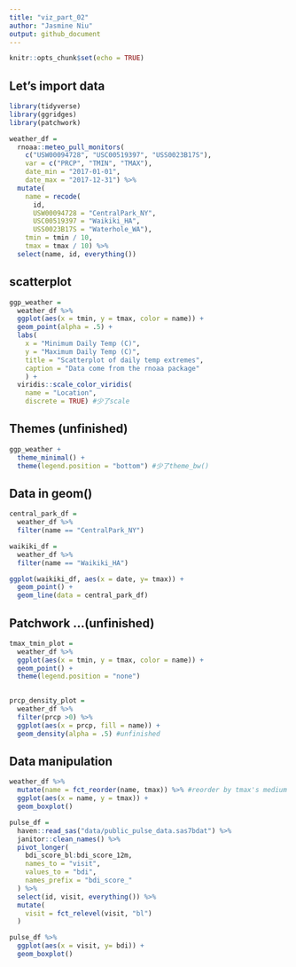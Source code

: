 ```yaml
---
title: "viz_part_02"
author: "Jasmine Niu"
output: github_document
---
```


```r
knitr::opts_chunk$set(echo = TRUE)
```

## Let's import data

```r
library(tidyverse)
library(ggridges)
library(patchwork)
```



```r
weather_df = 
  rnoaa::meteo_pull_monitors(
    c("USW00094728", "USC00519397", "USS0023B17S"),
    var = c("PRCP", "TMIN", "TMAX"), 
    date_min = "2017-01-01",
    date_max = "2017-12-31") %>%
  mutate(
    name = recode(
      id, 
      USW00094728 = "CentralPark_NY", 
      USC00519397 = "Waikiki_HA",
      USS0023B17S = "Waterhole_WA"),
    tmin = tmin / 10,
    tmax = tmax / 10) %>%
  select(name, id, everything())
```


## scatterplot

```r
ggp_weather = 
  weather_df %>% 
  ggplot(aes(x = tmin, y = tmax, color = name)) +
  geom_point(alpha = .5) +
  labs(
    x = "Minimum Daily Temp (C)",
    y = "Maximum Daily Temp (C)",
    title = "Scatterplot of daily temp extremes",
    caption = "Data come from the rnoaa package"
    ) +
  viridis::scale_color_viridis(
    name = "Location",
    discrete = TRUE) #少了scale
```

## Themes (unfinished)

```r
ggp_weather +
  theme_minimal() +
  theme(legend.position = "bottom") #少了theme_bw()
```

## Data in geom()

```r
central_park_df =
  weather_df %>% 
  filter(name == "CentralPark_NY")

waikiki_df =
  weather_df %>% 
  filter(name == "Waikiki_HA")

ggplot(waikiki_df, aes(x = date, y= tmax)) +
  geom_point() +
  geom_line(data = central_park_df)
```

## Patchwork ...(unfinished)

```r
tmax_tmin_plot =
  weather_df %>% 
  ggplot(aes(x = tmin, y = tmax, color = name)) +
  geom_point() +
  theme(legend.position = "none")
  

prcp_density_plot =
  weather_df %>% 
  filter(prcp >0) %>% 
  ggplot(aes(x = prcp, fill = name)) +
  geom_density(alpha = .5) #unfinished
```


## Data manipulation

```r
weather_df %>% 
  mutate(name = fct_reorder(name, tmax)) %>% #reorder by tmax's medium
  ggplot(aes(x = name, y = tmax)) +
  geom_boxplot()
```


```r
pulse_df =
  haven::read_sas("data/public_pulse_data.sas7bdat") %>% 
  janitor::clean_names() %>% 
  pivot_longer(
    bdi_score_bl:bdi_score_12m,
    names_to = "visit",
    values_to = "bdi",
    names_prefix = "bdi_score_"
  ) %>% 
  select(id, visit, everything()) %>% 
  mutate(
    visit = fct_relevel(visit, "bl")
  )

pulse_df %>% 
  ggplot(aes(x = visit, y= bdi)) +
  geom_boxplot()
```


